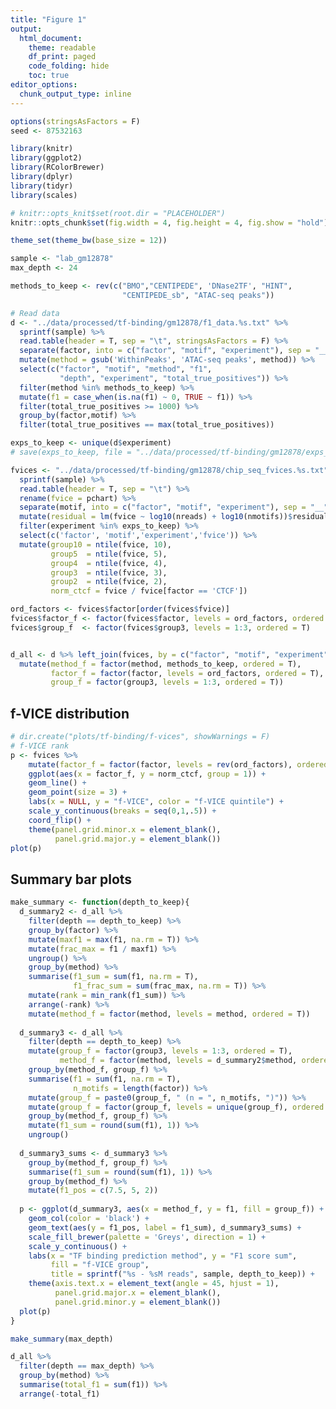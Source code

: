 ```yaml
---
title: "Figure 1"
output:
  html_document:
    theme: readable
    df_print: paged
    code_folding: hide
    toc: true
editor_options: 
  chunk_output_type: inline
---
```


```r
options(stringsAsFactors = F)
seed <- 87532163

library(knitr)
library(ggplot2)
library(RColorBrewer)
library(dplyr)
library(tidyr)
library(scales)

# knitr::opts_knit$set(root.dir = "PLACEHOLDER")
knitr::opts_chunk$set(fig.width = 4, fig.height = 4, fig.show = "hold")

theme_set(theme_bw(base_size = 12))
```

```r
sample <- "lab_gm12878"
max_depth <- 24

methods_to_keep <- rev(c("BMO","CENTIPEDE", 'DNase2TF', "HINT", 
                         "CENTIPEDE_sb", "ATAC-seq peaks"))

# Read data
d <- "../data/processed/tf-binding/gm12878/f1_data.%s.txt" %>% 
  sprintf(sample) %>% 
  read.table(header = T, sep = "\t", stringsAsFactors = F) %>% 
  separate(factor, into = c("factor", "motif", "experiment"), sep = "__") %>% 
  mutate(method = gsub('WithinPeaks', 'ATAC-seq peaks', method)) %>% 
  select(c("factor", "motif", "method", "f1", 
           "depth", "experiment", "total_true_positives")) %>% 
  filter(method %in% methods_to_keep) %>% 
  mutate(f1 = case_when(is.na(f1) ~ 0, TRUE ~ f1)) %>% 
  filter(total_true_positives >= 1000) %>% 
  group_by(factor,motif) %>% 
  filter(total_true_positives == max(total_true_positives))

exps_to_keep <- unique(d$experiment)
# save(exps_to_keep, file = "../data/processed/tf-binding/gm12878/exps_to_keep.RData")

fvices <- "../data/processed/tf-binding/gm12878/chip_seq_fvices.%s.txt" %>% 
  sprintf(sample) %>% 
  read.table(header = T, sep = "\t") %>%
  rename(fvice = pchart) %>% 
  separate(motif, into = c("factor", "motif", "experiment"), sep = "__") %>% 
  mutate(residual = lm(fvice ~ log10(nreads) + log10(nmotifs))$residual) %>% 
  filter(experiment %in% exps_to_keep) %>% 
  select(c('factor', 'motif','experiment','fvice')) %>% 
  mutate(group10 = ntile(fvice, 10),
         group5  = ntile(fvice, 5),
         group4  = ntile(fvice, 4),
         group3  = ntile(fvice, 3),
         group2  = ntile(fvice, 2),
         norm_ctcf = fvice / fvice[factor == 'CTCF'])

ord_factors <- fvices$factor[order(fvices$fvice)]
fvices$factor_f <- factor(fvices$factor, levels = ord_factors, ordered = T)
fvices$group_f  <- factor(fvices$group3, levels = 1:3, ordered = T)


d_all <- d %>% left_join(fvices, by = c("factor", "motif", "experiment")) %>% 
  mutate(method_f = factor(method, methods_to_keep, ordered = T),
         factor_f = factor(factor, levels = ord_factors, ordered = T),
         group_f = factor(group3, levels = 1:3, ordered = T))
```

## f-VICE distribution
```r
# dir.create("plots/tf-binding/f-vices", showWarnings = F)
# f-VICE rank
p <- fvices %>% 
    mutate(factor_f = factor(factor, levels = rev(ord_factors), ordered = T)) %>% 
    ggplot(aes(x = factor_f, y = norm_ctcf, group = 1)) + 
    geom_line() + 
    geom_point(size = 3) +
    labs(x = NULL, y = "f-VICE", color = "f-VICE quintile") +
    scale_y_continuous(breaks = seq(0,1,.5)) +
    coord_flip() +
    theme(panel.grid.minor.x = element_blank(),
          panel.grid.major.y = element_blank())
plot(p)
```

## Summary bar plots
```r
make_summary <- function(depth_to_keep){
  d_summary2 <- d_all %>%
    filter(depth == depth_to_keep) %>% 
    group_by(factor) %>% 
    mutate(maxf1 = max(f1, na.rm = T)) %>%
    mutate(frac_max = f1 / maxf1) %>% 
    ungroup() %>% 
    group_by(method) %>% 
    summarise(f1_sum = sum(f1, na.rm = T),
              f1_frac_sum = sum(frac_max, na.rm = T)) %>% 
    mutate(rank = min_rank(f1_sum)) %>% 
    arrange(-rank) %>% 
    mutate(method_f = factor(method, levels = method, ordered = T))
  
  d_summary3 <- d_all %>% 
    filter(depth == depth_to_keep) %>% 
    mutate(group_f = factor(group3, levels = 1:3, ordered = T),
           method_f = factor(method, levels = d_summary2$method, ordered = T)) %>% 
    group_by(method_f, group_f) %>%
    summarise(f1 = sum(f1, na.rm = T),
              n_motifs = length(factor)) %>% 
    mutate(group_f = paste0(group_f, " (n = ", n_motifs, ")")) %>% 
    mutate(group_f = factor(group_f, levels = unique(group_f), ordered = T)) %>% 
    group_by(method_f, group_f) %>%
    mutate(f1_sum = round(sum(f1), 1)) %>% 
    ungroup()
  
  d_summary3_sums <- d_summary3 %>% 
    group_by(method_f, group_f) %>% 
    summarise(f1_sum = round(sum(f1), 1)) %>% 
    group_by(method_f) %>% 
    mutate(f1_pos = c(7.5, 5, 2))
  
  p <- ggplot(d_summary3, aes(x = method_f, y = f1, fill = group_f)) +
    geom_col(color = 'black') +
    geom_text(aes(y = f1_pos, label = f1_sum), d_summary3_sums) +
    scale_fill_brewer(palette = 'Greys', direction = 1) +
    scale_y_continuous() +
    labs(x = "TF binding prediction method", y = "F1 score sum", 
         fill = "f-VICE group",
         title = sprintf("%s - %sM reads", sample, depth_to_keep)) +
    theme(axis.text.x = element_text(angle = 45, hjust = 1),
          panel.grid.major.x = element_blank(),
          panel.grid.minor.y = element_blank())
  plot(p)
}

make_summary(max_depth)

d_all %>% 
  filter(depth == max_depth) %>% 
  group_by(method) %>% 
  summarise(total_f1 = sum(f1)) %>% 
  arrange(-total_f1)
```
